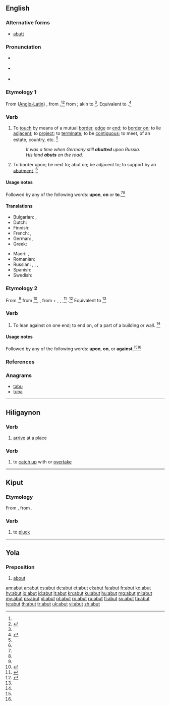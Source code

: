 ==English==

===Alternative forms===
* [[abutt]]

===Pronunciation===
* {{a|RP}} {{IPA|/əˈbʌt/|lang=en}}
* {{a|US}} {{IPA|/əˈbʌt/|lang=en}}
* {{rhymes|ʌt|lang=en}}

===Etymology 1===

From {{etyl|ML.|en}} ([[Anglo-Latin]]) {{term|abuttare|lang=la}}, from {{term|abuter||to touch at one end, to come to an end, aim, reach|lang=frm}},<ref name=WI3/><ref name=RHD>{{R:RHCD|page=7}}</ref> from {{term|but||end, aim, purpose|lang=fro}}; akin to {{etyl|non|-}} {{term|butr||piece of wood|lang=non}}<ref name=WI3/>. Equivalent to {{prefix|a|butt|t1=to|t2=boundary mark|lang=en}}.<ref name=SOED>{{R:SOED5|page=11}}</ref>

===Verb===
{{en-verb|abutt}}

# {{context|intransitive|lang=en}} To [[touch]] by means of a mutual [[border]], [[edge]] or [[end]]; to [[border on]]; to lie [[adjacent]]; to [[project]]; to [[terminate]]; to be [[contiguous]]; to meet, of an estate, country, etc. {{defdate|First attested around 1350 to 1470.}}<ref name=SOED/>
#: ''It was a time when Germany still '''abutted''' upon Russia.''
#: ''His land '''abuts''' on the road.''
# {{context|transitive|lang=en}} To border upon; be next to; abut on; be adjacent to; to support by an [[abutment]]. {{defdate|First attested in the mid 19<sup>th</sup> century.}}<ref name=SOED/>

====Usage notes====
Followed by any of the following words: '''upon''', '''on''' or {{qualifier|obsolete}} '''to'''.<ref name=WI3/><ref name=SOED/>

====Translations====
{{trans-top|to border on}}
* Bulgarian: {{t+|bg|гранича}}, {{t|bg|опирам се о}}
* Dutch: {{t+|nl|grenzen}}
* Finnish: {{t|fi|rajoittua}}
* French: {{t+|fr|aboutir}}, {{t+|fr|abouter}}
* German: {{t+|de|grenzen}}, {{t+|de|angrenzen}}
* Greek: {{t+|el|εδράζομαι|sc=Grek}}
{{trans-mid}}
* Maori: {{t|mi|kāpīpiti}}, {{t|mi|aki}}
* Romanian: {{t+|ro|învecina}}
* Russian: {{t+|ru|грани́чить|impf|tr=graníčit'}}, {{t+|ru|примыка́ть|impf|tr=primykát'}}, {{t+|ru|прилега́ть|impf|tr=prilegát'}}, {{t+|ru|упира́ться|impf|tr=upirát'sja}}
* Spanish: {{t+|es|bordear}}
* Swedish: {{t|sv|gränsa till}}
{{trans-bottom}}

===Etymology 2===

From {{etyl|enm|en}} {{term|abutten|lang=enm}},<ref name=AHD/> from {{etyl|fro|en}} {{term|aboter||to touch at one end, border on|lang=fro}}<ref name=WI3>{{R:MW3 1976|page=8}}</ref>{{term|abouter||to join end to end|lang=fro}}, {{term|abuter||to buttress, to put an end to|lang=fro}}, from {{term|a-||towards|lang=fro}} + {{term|bout||end|lang=fro}}, {{term|boter|lang=fro}}, {{term|bouter||to strike|lang=fro}},<ref name=OCD>{{R:OCD2|page=5}}</ref> {{term|buter||to strike, finish|lang=fro}}.<ref name=AHD>{{R:American Heritage 1971|page=6}}</ref> Equivalent to {{prefix|a|butt|t1=towards, change to|t2=push|lang=en}}<ref name=SOED/>

===Verb===
{{en-verb|abutt}}

# {{context|intransitive|lang=en}} To lean against on one end; to end on, of a part of a building or wall. {{defdate|First attested in the late 16<sup>th</sup> century.}}<ref name=SOED/>

====Usage notes====
Followed by any of the following words: '''upon''', '''on''', or '''against'''.<ref name=WI3/><ref name=SOED/>

===References===
<references/>

===Anagrams===
* [[tabu#English|tabu]]
* [[tuba#English|tuba]]

----

==Hiligaynon==

===Verb===
{{hil-verb|abút|freq=abut-abut|freq-stress=abút-abút}}

# [[arrive]] at a place

===Verb===
{{hil-verb|ábut|freq=abut-abut|freq-stress=abút-ábut}}

# to [[catch up]] with or [[overtake]]

----

==Kiput==

===Etymology===
From {{etyl|poz-swa-pro|kyi}} {{m|poz-swa-pro|*rabut}}, from {{etyl|poz-pro|kyi}} {{m|poz-pro|*rabut}}.

===Verb===
{{head|kyi|verb}}

# to [[pluck]]

----

==Yola==

===Preposition===
{{head|yol|preposition}}

# [[about]]

[[am:abut]]
[[ar:abut]]
[[cs:abut]]
[[de:abut]]
[[et:abut]]
[[el:abut]]
[[fa:abut]]
[[fr:abut]]
[[ko:abut]]
[[hy:abut]]
[[io:abut]]
[[id:abut]]
[[it:abut]]
[[kn:abut]]
[[ku:abut]]
[[hu:abut]]
[[mg:abut]]
[[ml:abut]]
[[my:abut]]
[[ps:abut]]
[[pl:abut]]
[[pt:abut]]
[[ro:abut]]
[[ru:abut]]
[[fi:abut]]
[[sv:abut]]
[[ta:abut]]
[[te:abut]]
[[th:abut]]
[[tr:abut]]
[[uk:abut]]
[[vi:abut]]
[[zh:abut]]